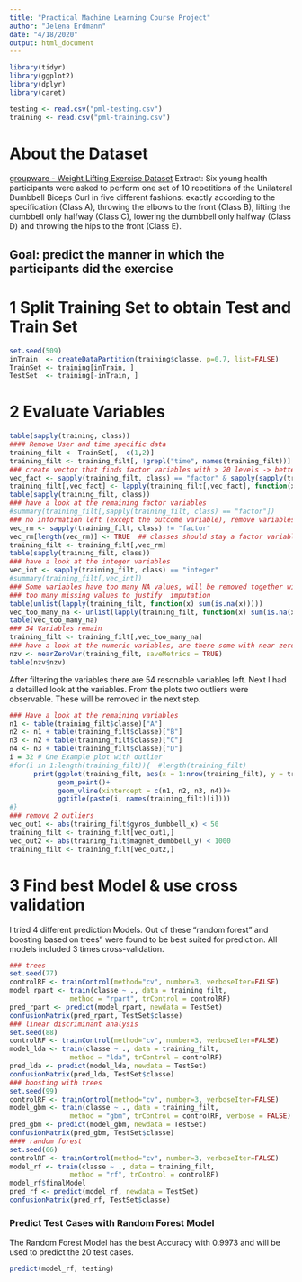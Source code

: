 ```yaml
---
title: "Practical Machine Learning Course Project"
author: "Jelena Erdmann"
date: "4/18/2020"
output: html_document
---
```


```r
library(tidyr)
library(ggplot2)
library(dplyr)
library(caret)
```


```r
testing <- read.csv("pml-testing.csv")
training <- read.csv("pml-training.csv")
```

# About the Dataset

[groupware - Weight Lifting Exercise Dataset](http://groupware.les.inf.puc-rio.br/har)
Extract:
Six young health participants were asked to perform one set of 10 repetitions of the Unilateral Dumbbell Biceps Curl in five different fashions: exactly according to the specification (Class A), throwing the elbows to the front (Class B), lifting the dumbbell only halfway (Class C), lowering the dumbbell only halfway (Class D) and throwing the hips to the front (Class E).


## Goal: predict the manner in which the participants did the exercise

# 1 Split Training Set to obtain Test and Train Set 
```r
set.seed(509)
inTrain  <- createDataPartition(training$classe, p=0.7, list=FALSE)
TrainSet <- training[inTrain, ]
TestSet  <- training[-inTrain, ]
```


# 2 Evaluate Variables
```r
table(sapply(training, class))
#### Remove User and time specific data
training_filt <- TrainSet[, -c(1,2)]
training_filt <- training_filt[, !grepl("time", names(training_filt))]
### create vector that finds factor variables with > 20 levels -> better numeric
vec_fact <- sapply(training_filt, class) == "factor" & sapply(sapply(training_filt, levels), length) > 20
training_filt[,vec_fact] <- lapply(training_filt[,vec_fact], function(x) as.numeric(as.character(x)))
table(sapply(training_filt, class))
### have a look at the remaining factor variables
#summary(training_filt[,sapply(training_filt, class) == "factor"])
### no information left (except the outcome variable), remove variables
vec_rm <- sapply(training_filt, class) != "factor"
vec_rm[length(vec_rm)] <- TRUE  ## classes should stay a factor variable
training_filt <- training_filt[,vec_rm]
table(sapply(training_filt, class))
### have a look at the integer variables
vec_int <- sapply(training_filt, class) == "integer"
#summary(training_filt[,vec_int])
### Some variables have too many NA values, will be removed together with numeric...
### too many missing values to justify  imputation
table(unlist(lapply(training_filt, function(x) sum(is.na(x)))))
vec_too_many_na <- unlist(lapply(training_filt, function(x) sum(is.na(x))) < (nrow(training_filt)/10))
table(vec_too_many_na)
### 54 Variables remain
training_filt <- training_filt[,vec_too_many_na]
### have a look at the numeric variables, are there some with near zero variability left? 
nzv <- nearZeroVar(training_filt, saveMetrics = TRUE)
table(nzv$nzv)
```

After filtering the variables there are 54 resonable variables left. Next I had a detailled look at the variables. From the plots two outliers were observable. These will be removed in the next step.
```r
### Have a look at the remaining variables
n1 <- table(training_filt$classe)["A"]
n2 <- n1 + table(training_filt$classe)["B"]
n3 <- n2 + table(training_filt$classe)["C"]
n4 <- n3 + table(training_filt$classe)["D"]
i = 32 # One Example plot with outlier
#for(i in 1:length(training_filt)){  #length(training_filt)
      print(ggplot(training_filt, aes(x = 1:nrow(training_filt), y = training_filt[,i],colour = training[inTrain, ]$user_name))+
            geom_point()+
            geom_vline(xintercept = c(n1, n2, n3, n4))+
            ggtitle(paste(i, names(training_filt)[i])))
#}
### remove 2 outliers
vec_out1 <- abs(training_filt$gyros_dumbbell_x) < 50
training_filt <- training_filt[vec_out1,]
vec_out2 <- abs(training_filt$magnet_dumbbell_y) < 1000
training_filt <- training_filt[vec_out2,]
```

# 3 Find best Model & use cross validation
I tried 4 different prediction Models. Out of these "random forest" and boosting based on trees" were found to be best suited for prediction. All models included 3 times cross-validation.
```r
### trees
set.seed(77)
controlRF <- trainControl(method="cv", number=3, verboseIter=FALSE)
model_rpart <- train(classe ~ ., data = training_filt, 
               method = "rpart", trControl = controlRF) 
pred_rpart <- predict(model_rpart, newdata = TestSet)
confusionMatrix(pred_rpart, TestSet$classe)
### linear discriminant analysis
set.seed(88)
controlRF <- trainControl(method="cv", number=3, verboseIter=FALSE)
model_lda <- train(classe ~ ., data = training_filt, 
               method = "lda", trControl = controlRF) 
pred_lda <- predict(model_lda, newdata = TestSet)
confusionMatrix(pred_lda, TestSet$classe)
### boosting with trees
set.seed(99)
controlRF <- trainControl(method="cv", number=3, verboseIter=FALSE)
model_gbm <- train(classe ~ ., data = training_filt, 
               method = "gbm", trControl = controlRF, verbose = FALSE) 
pred_gbm <- predict(model_gbm, newdata = TestSet)
confusionMatrix(pred_gbm, TestSet$classe)
#### random forest
set.seed(66)
controlRF <- trainControl(method="cv", number=3, verboseIter=FALSE)
model_rf <- train(classe ~ ., data = training_filt, 
               method = "rf", trControl = controlRF) 
model_rf$finalModel
pred_rf <- predict(model_rf, newdata = TestSet)
confusionMatrix(pred_rf, TestSet$classe)
```

### Predict Test Cases with Random Forest Model
The Random Forest Model has the best Accuracy with 0.9973 and will be used to predict the 20 test cases.
```r
predict(model_rf, testing)
```